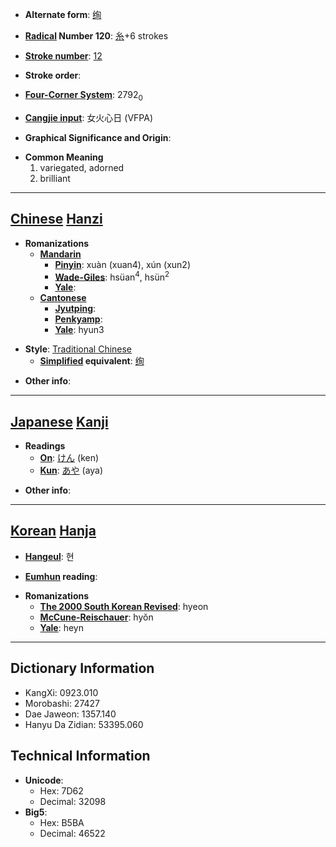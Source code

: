 * '''Alternate form''': [[绚]]

* '''[[Wiktionary:Chinese radical index| Radical]] Number 120''': [[Wiktionary:Chinese radical index 糸|糸]]+6 strokes

* '''[[Wiktionary:Chinese total strokes index|Stroke number]]''': [[Wiktionary:Chinese total strokes index 12|12]]

* '''Stroke order''': 

* '''[[Wiktionary:Chinese four corner index|Four-Corner System]]''': 2792<sub>0</sub>

* '''[[Wiktionary:Chinese Cangjie index|Cangjie input]]''': 女火心日 (VFPA)

* '''Graphical Significance and Origin''': 

* '''Common Meaning'''
*#variegated, adorned
*# brilliant


----

== [[Chinese]] [[Hanzi]] ==

* '''Romanizations'''
** '''[[Mandarin]]'''
*** '''[[Pinyin]]''': xuàn (xuan4), xún (xun2)
*** '''[[Wade-Giles]]''': hsüan<sup>4</sup>, hsün<sup>2</sup>
*** '''[[Yale]]''': 
** '''[[Cantonese]]'''
*** '''[[Jyutping]]''':
*** '''[[Penkyamp]]''': 
*** '''[[Yale]]''': hyun3

* '''Style''': [[Traditional Chinese]] 
** '''[[Simplified Chinese|Simplified]] equivalent''': [[绚]]

* '''Other info''': 

----

== [[Japanese]] [[Kanji]] ==

* '''Readings'''
** '''[[On]]''': [[けん]] (ken)
** '''[[Kun]]''': [[あや]] (aya)

* '''Other info''':  

----

== [[Korean]] [[Hanja]] ==

* '''[[Hangeul]]''': 현

* '''[[Eumhun]] reading''': 

* '''Romanizations'''
** '''[[The 2000 South Korean Revised Romanization|The 2000 South Korean Revised]]''': hyeon
** '''[[McCune-Reischauer]]''': hyŏn
** '''[[Yale]]''': heyn

----

== Dictionary Information ==

* KangXi: 0923.010
* Morobashi: 27427
* Dae Jaweon: 1357.140
* Hanyu Da Zidian: 53395.060

== Technical Information ==

* '''Unicode''':
** Hex: 7D62
** Decimal: 32098
* '''Big5''':
** Hex: B5BA
** Decimal: 46522